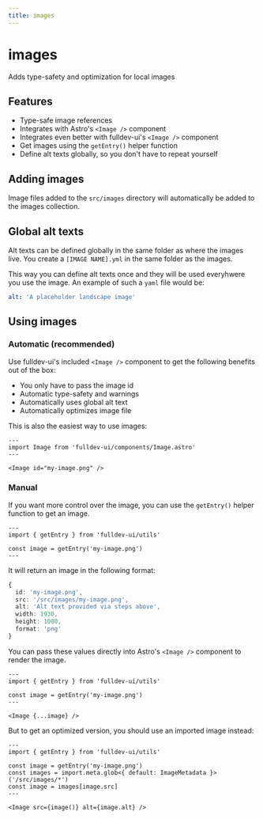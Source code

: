 ```yaml
---
title: images
---
```


# images

Adds type-safety and optimization for local images

## Features

- Type-safe image references
- Integrates with Astro's `<Image />` component
- Integrates even better with fulldev-ui's `<Image />` component
- Get images using the `getEntry()` helper function
- Define alt texts globally, so you don't have to repeat yourself

## Adding images

Image files added to the `src/images` directory will automatically be added to the images collection.

## Global alt texts

Alt texts can be defined globally in the same folder as where the images live. You create a `[IMAGE NAME].yml` in the same folder as the images.

This way you can define alt texts once and they will be used everyhwere you use the image. An example of such a `yaml` file would be:

```yaml
alt: 'A placeholder landscape image'
```

## Using images

### Automatic (recommended)

Use fulldev-ui's included `<Image />` component to get the following benefits out of the box:

- You only have to pass the image id
- Automatic type-safety and warnings
- Automatically uses global alt text
- Automatically optimizes image file

This is also the easiest way to use images:

```astro
---
import Image from 'fulldev-ui/components/Image.astro'
---

<Image id="my-image.png" />
```

### Manual

If you want more control over the image, you can use the `getEntry()` helper function to get an image.

```astro
---
import { getEntry } from 'fulldev-ui/utils'

const image = getEntry('my-image.png')
---
```

It will return an image in the following format:

```ts
{
  id: 'my-image.png',
  src: '/src/images/my-image.png',
  alt: 'Alt text provided via steps above',
  width: 1930,
  height: 1080,
  format: 'png'
}
```

You can pass these values directly into Astro's `<Image />` component to render the image.

```astro
---
import { getEntry } from 'fulldev-ui/utils'

const image = getEntry('my-image.png')
---

<Image {...image} />
```

But to get an optimized version, you should use an imported image instead:

```astro
---
import { getEntry } from 'fulldev-ui/utils'

const image = getEntry('my-image.png')
const images = import.meta.glob<{ default: ImageMetadata }>('/src/images/*')
const image = images[image.src]
---

<Image src={image()} alt={image.alt} />
```
